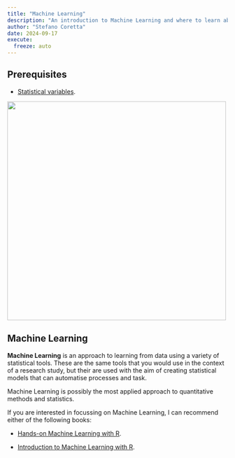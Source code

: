 ```yaml
---
title: "Machine Learning"
description: "An introduction to Machine Learning and where to learn abou it"
author: "Stefano Coretta"
date: 2024-09-17
execute: 
  freeze: auto
---
```


::: callout-warning
## Prerequisites

-   [Statistical variables](stat-variables.qmd.qmd).
:::

![](../img/ml-e1610553826718.jpg){fig-align="center" width="500"}

## Machine Learning

**Machine Learning** is an approach to learning from data using a variety of statistical tools. These are the same tools that you would use in the context of a research study, but their are used with the aim of creating statistical models that can automatise processes and task.

Machine Learning is possibly the most applied approach to quantitative methods and statistics.

If you are interested in focussing on Machine Learning, I can recommend either of the following books:

-   [Hands-on Machine Learning with R](https://bradleyboehmke.github.io/HOML/).

-   [Introduction to Machine Learning with R](https://discovered.ed.ac.uk/permalink/44UOE_INST/7g3mt6/alma9925334736002466).
